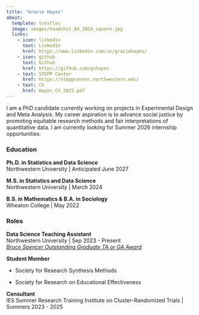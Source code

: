 ```yaml
---
title: "Gracie Hayes"
about:
  template: trestles
  image: images/headshot_04_2024_square.jpg
  links:
    - icon: linkedin
      text: LinkedIn
      href: https://www.linkedin.com/in/graciehayes/
    - icon: github
      text: Github
      href: https://github.com/gshayes
    - text: STEPP Center
      href: https://steppcenter.northwestern.edu/
    - text: CV
      href: Hayes_CV_2025.pdf
---
```


:::: {#hero-heading}
I am a PhD candidate currently working on projects in Experimental Design and Meta Analysis. My career aspiration is to advance social justice by promoting equitable research methods and fair interpretations of quantitative data. I am currently looking for Summer 2026 internship opportunities.

### Education

**Ph.D. in Statistics and Data Science**\
Northwestern University \| Anticipated June 2027

**M.S. in Statistics and Data Science**\
Northwestern University \| March 2024

**B.S. in Mathematics & B.A. in Sociology**\
Wheaton College \| May 2022

### Roles

<div>

**Data Science Teaching Assistant**  
Northwestern University | Sep 2023 - Present  
[*Bruce Spencer Outstanding Graduate TA or GA Award*](https://statistics.northwestern.edu/graduate/grad-awards.html)

**Student Member**

-   Society for Research Synthesis Methods

-   Society for Research on Educational Effectiveness

**Consultant**  
IES Summer Research Training Institute on Cluster-Randomized Trials | Summers 2023 - 2025

</div>
::::
